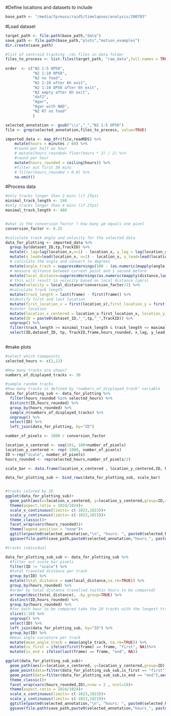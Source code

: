   
#Define locations and datasets to include
```r
base_path <- "/media/fpreuss/raid5/timelapses/analysis/200703"
```

#Load dataset
```r

target_path <- file.path(base_path,"data")
save_path <- file.path(base_path,"plots","motion_examples")
dir.create(save_path)

#list of centroid tracking .rds files in data folder
files_to_process <- list.files(target_path, "raw_data",full.names = TRUE, ignore.case = TRUE)
  
order  <- c("N2 1:5 OP50",
            "N2 1:10 OP50",
            "N2 no food",
            "N2 1:10 after 6h exit",
            "N2 1:10 OP50 after 6h exit",
            "N2 empty after 6h exit",
            "daf2",
            "Agar",
            "Agar with NAD",
            "N2 RT no food"
            )

selected_annotation <- gsub("\\s","_","N2 1:5 OP50")   
file <- grep(selected_annotation,files_to_process, value=TRUE)

imported_data <- map_dfr(file,readRDS) %>%
    mutate(hours = minutes / 60) %>%
    #round per half an hour
    # mutate(hours_rounded= floor(hours * 2) / 2) %>%
    #round per hour
    mutate(hours_rounded = ceiling(hours)) %>%
    #filter out first 30 mins
    # filter(hours_rounded > 0.0) %>%
    na.omit()

```
  
#Process data
```r

#only tracks longer than 2 mins (if 2fps)
minimal_track_length <- 240
#only tracks longer than 4 mins (if 2fps)
maximal_track_length <- 480


#what is the conversion factor ? how many µm equals one pixel
conversion_factor <- 6.25

#calculate track angle and velocity for the selected data
data_for_plotting <- imported_data %>%
  group_by(dataset_ID,tp,TrackID) %>%
  mutate(x_lag=lag(location_x,n=1) - location_x, y_lag = lag(location_y, n=1) - location_y) %>%
  mutate(x_lead=lead(location_x, n=1) - location_x, y_lead=lead(location_y, n=1) - location_y) %>%
  # calculate the angle and convert to degrees
  mutate(angle_track = suppressWarnings(180 - (as.numeric(mapply(angle,x_lag,y_lag,x_lead,y_lead)))*180/pi)) %>%
  # measure distance between current point and 1 second before
  mutate(local_distance=suppressWarnings(as.numeric(mapply(distance,lag(location_x,n=2),lag(location_y,n=2),location_x,location_y)))) %>%
  # this will result in velocity based on local distance (µm/s)
  mutate(velocity = local_distance*conversion_factor/2) %>%
  #calculate track length
  mutate(track_length = last(frame) - first(frame)) %>%
  #identify first and last location
  mutate(first_location_x = first(location_x),first_location_y = first(location_y)) %>%
  #center location
  mutate(location_x_centered = location_x-first_location_x, location_y_centered = location_y-first_location_y) %>%
  mutate(ID = paste0(dataset_ID,"_",tp,"_",TrackID)) %>%
  ungroup() %>%
  filter(track_length >= minimal_track_length & track_length <= maximal_track_length) %>%
  select(ID,dataset_ID, tp, TrackID,frame,hours_rounded, x_lag, y_lead, y_lag, y_lead, location_x, location_y, angle_track, local_distance, velocity, track_length, first_location_x, first_location_y, location_x_centered, location_y_centered, track_length)
  

```



#make plots
```r

#select which timepoints
selected_hours <- c(2,12)

#How many tracks are shown?
numbers_of_displayed_tracks <- 30

#sample random tracks
#how many tracks is defined by "numbers_of_displayed_track" variable
data_for_plotting_sub <- data_for_plotting %>%
  filter(hours_rounded %in% selected_hours) %>%
  distinct(ID,hours_rounded) %>%
  group_by(hours_rounded) %>%
  sample_n(numbers_of_displayed_tracks) %>%
  ungroup() %>%
  select(ID) %>%
  left_join(data_for_plotting, by="ID")

number_of_pixels <- 1000 / conversion_factor

location_x_centered <- seq(101, 100+number_of_pixels)
location_y_centered <- rep(-1000, number_of_pixels)
ID <-rep("scale", number_of_pixels)
hours_rounded <- rep(selected_hours,number_of_pixels/2)

scale_bar <- data.frame(location_x_centered , location_y_centered,ID, hours_rounded)

data_for_plotting_sub <- bind_rows(data_for_plotting_sub, scale_bar)


#tracks colored by ID
ggplot(data_for_plotting_sub)+
  geom_path(aes(x=location_x_centered, y=location_y_centered,group=ID,color=ID),size=1.5)+
  theme(aspect.ratio = 1024/1024)+
  scale_x_continuous(limits= c(-1023,1023))+
  scale_y_continuous(limits= c(-1023,1023))+
  theme_classic()+
  facet_wrap(vars(hours_rounded))+
  theme(legend.position = "none")+
  ggtitle(paste0(selected_annotation,"\n", "hours: ", paste0(selected_hours,collapse=" & "), "\n", minimal_track_length/60, " - ", maximal_track_length/60, " mins","\n", numbers_of_displayed_tracks, " tracks." ))+
  ggsave(file.path(save_path,paste0(selected_annotation,"hours_", paste0(selected_hours,collapse="_"),"_all_tracks_centered",".png")),height = 30,width= 60,units = "cm",dpi=300)

#tracks individual

data_for_plotting_sub_sub <- data_for_plotting_sub %>%
  #filter out scale bar pixels
  filter(ID != "scale") %>%
  #total traveled distance per track
  group_by(ID) %>%
  mutate(total_distance = sum(local_distance,na.rm=TRUE)) %>%
  group_by(hours_rounded) %>%
  #order by total distance travelled (within hours to be compared)
  arrange(desc(total_distance), .by_group=TRUE) %>%
  distinct(ID,hours_rounded) %>%
  group_by(hours_rounded) %>%
  #for each hour to be compared take the 10 tracks with the longest traveled distance
  slice(1:10) %>%
  ungroup() %>%
  select(ID) %>%
  left_join(data_for_plotting_sub, by="ID") %>%
  group_by(ID) %>%
  #mean angle curvature per track
  mutate(mean_angle_track = mean(angle_track, na.rm=TRUE)) %>%
  mutate(is_first = ifelse(first(frame) == frame, "first", NA))%>%
  mutate(is_end = ifelse(last(frame) == frame, "end", NA))

ggplot(data_for_plotting_sub_sub)+
  geom_path(aes(x=location_x_centered, y=location_y_centered,group=ID),size=0.5)+
  geom_point(data=filter(data_for_plotting_sub_sub,is_first == "first"),aes(x=location_x_centered, y=location_y_centered),color="red")+
  geom_point(data=filter(data_for_plotting_sub_sub,is_end == "end"),aes(x=location_x_centered, y=location_y_centered),color="orange")+
  theme_classic()+
  facet_wrap(vars(hours_rounded,ID),nrow = 2 , ncol=10)+
  theme(aspect.ratio = 1024/1024)+
  scale_x_continuous(limits= c(-1023,1023))+
  scale_y_continuous(limits= c(-1023,1023))+
  ggtitle(paste0(selected_annotation,"\n", "hours: ", paste0(selected_hours,collapse=" & "), "\n", minimal_track_length/60, " - ", maximal_track_length/60, " mins","\n", numbers_of_displayed_tracks, " tracks." ))+
  ggsave(file.path(save_path,paste0(selected_annotation,"hours_", paste0(selected_hours,collapse="_"),"_all_tracks_individual",".png")),height = 25,width= 50,units = "cm",dpi=300)

```
